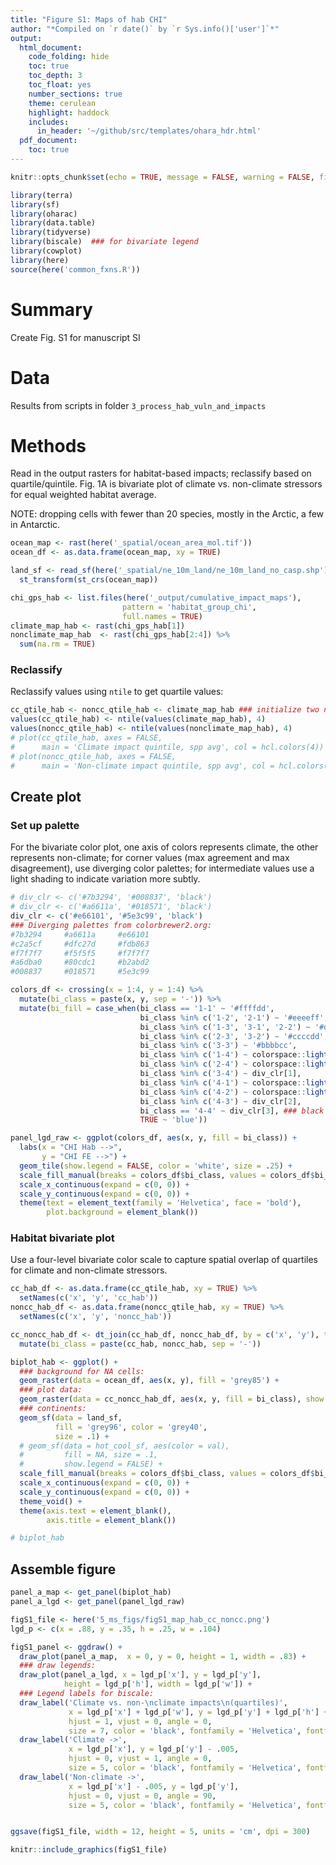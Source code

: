 ```yaml
---
title: "Figure S1: Maps of hab CHI"
author: "*Compiled on `r date()` by `r Sys.info()['user']`*"
output: 
  html_document:
    code_folding: hide
    toc: true
    toc_depth: 3
    toc_float: yes
    number_sections: true
    theme: cerulean
    highlight: haddock
    includes: 
      in_header: '~/github/src/templates/ohara_hdr.html'
  pdf_document:
    toc: true
---
```


``` r

knitr::opts_chunk$set(echo = TRUE, message = FALSE, warning = FALSE, fig.height = 4, fig.width = 7)

library(terra)
library(sf)
library(oharac)
library(data.table)
library(tidyverse)
library(biscale)  ### for bivariate legend
library(cowplot)
library(here)
source(here('common_fxns.R'))

```

# Summary

Create Fig. S1 for manuscript SI

# Data

Results from scripts in folder `3_process_hab_vuln_and_impacts`

# Methods

Read in the output rasters for habitat-based impacts; reclassify based on quartile/quintile.  Fig. 1A is bivariate plot of climate vs. non-climate stressors for equal weighted habitat average.

NOTE: dropping cells with fewer than 20 species, mostly in the Arctic, a few in Antarctic.

```r
ocean_map <- rast(here('_spatial/ocean_area_mol.tif'))
ocean_df <- as.data.frame(ocean_map, xy = TRUE)

land_sf <- read_sf(here('_spatial/ne_10m_land/ne_10m_land_no_casp.shp')) %>%
  st_transform(st_crs(ocean_map))

chi_gps_hab <- list.files(here('_output/cumulative_impact_maps'),
                         pattern = 'habitat_group_chi',
                         full.names = TRUE)
climate_map_hab <- rast(chi_gps_hab[1])
nonclimate_map_hab  <- rast(chi_gps_hab[2:4]) %>%
  sum(na.rm = TRUE)

```

### Reclassify

Reclassify values using `ntile` to get quartile values:
```r
cc_qtile_hab <- noncc_qtile_hab <- climate_map_hab ### initialize two new maps
values(cc_qtile_hab) <- ntile(values(climate_map_hab), 4)
values(noncc_qtile_hab) <- ntile(values(nonclimate_map_hab), 4)
# plot(cc_qtile_hab, axes = FALSE, 
#      main = 'Climate impact quintile, spp avg', col = hcl.colors(4))
# plot(noncc_qtile_hab, axes = FALSE, 
#      main = 'Non-climate impact quintile, spp avg', col = hcl.colors(4))
```

## Create plot

### Set up palette

For the bivariate color plot, one axis of colors represents climate, the other represents non-climate; for corner values (max agreement and max disagreement), use diverging color palettes; for intermediate values use a light shading to indicate variation more subtly.

``` r
# div_clr <- c('#7b3294', '#008837', 'black')
# div_clr <- c('#a6611a', '#018571', 'black')
div_clr <- c('#e66101', '#5e3c99', 'black')
### Diverging palettes from colorbrewer2.org:
#7b3294     #a6611a     #e66101
#c2a5cf     #dfc27d     #fdb863
#f7f7f7     #f5f5f5     #f7f7f7
#a6dba0     #80cdc1     #b2abd2
#008837     #018571     #5e3c99

colors_df <- crossing(x = 1:4, y = 1:4) %>%
  mutate(bi_class = paste(x, y, sep = '-')) %>%
  mutate(bi_fill = case_when(bi_class == '1-1' ~ '#ffffdd',
                             bi_class %in% c('1-2', '2-1') ~ '#eeeeff',
                             bi_class %in% c('1-3', '3-1', '2-2') ~ '#ddddee',
                             bi_class %in% c('2-3', '3-2') ~ '#ccccdd',
                             bi_class %in% c('3-3') ~ '#bbbbcc',
                             bi_class %in% c('1-4') ~ colorspace::lighten(div_clr[1], .4),
                             bi_class %in% c('2-4') ~ colorspace::lighten(div_clr[1], .2),
                             bi_class %in% c('3-4') ~ div_clr[1],
                             bi_class %in% c('4-1') ~ colorspace::lighten(div_clr[2], .4),
                             bi_class %in% c('4-2') ~ colorspace::lighten(div_clr[2], .2),
                             bi_class %in% c('4-3') ~ div_clr[2],
                             bi_class == '4-4' ~ div_clr[3], ### black
                             TRUE ~ 'blue'))

panel_lgd_raw <- ggplot(colors_df, aes(x, y, fill = bi_class)) +
  labs(x = "CHI Hab -->",
       y = "CHI FE -->") +
  geom_tile(show.legend = FALSE, color = 'white', size = .25) +
  scale_fill_manual(breaks = colors_df$bi_class, values = colors_df$bi_fill) +
  scale_x_continuous(expand = c(0, 0)) +
  scale_y_continuous(expand = c(0, 0)) +
  theme(text = element_text(family = 'Helvetica', face = 'bold'),
        plot.background = element_blank())
```

### Habitat bivariate plot

Use a four-level bivariate color scale to capture spatial overlap of quartiles for climate and non-climate stressors.

```r
cc_hab_df <- as.data.frame(cc_qtile_hab, xy = TRUE) %>%
  setNames(c('x', 'y', 'cc_hab'))
noncc_hab_df <- as.data.frame(noncc_qtile_hab, xy = TRUE) %>%
  setNames(c('x', 'y', 'noncc_hab'))

cc_noncc_hab_df <- dt_join(cc_hab_df, noncc_hab_df, by = c('x', 'y'), type = 'full') %>%
  mutate(bi_class = paste(cc_hab, noncc_hab, sep = '-'))
```

```r
biplot_hab <- ggplot() +
  ### background for NA cells:
  geom_raster(data = ocean_df, aes(x, y), fill = 'grey85') +
  ### plot data:
  geom_raster(data = cc_noncc_hab_df, aes(x, y, fill = bi_class), show.legend = FALSE) +
  ### continents:
  geom_sf(data = land_sf,
          fill = 'grey96', color = 'grey40', 
          size = .1) +
  # geom_sf(data = hot_cool_sf, aes(color = val), 
  #         fill = NA, size = .1,
  #         show.legend = FALSE) +
  scale_fill_manual(breaks = colors_df$bi_class, values = colors_df$bi_fill) +
  scale_x_continuous(expand = c(0, 0)) +
  scale_y_continuous(expand = c(0, 0)) +
  theme_void() +
  theme(axis.text = element_blank(), 
        axis.title = element_blank())

# biplot_hab
```

## Assemble figure

```r
panel_a_map <- get_panel(biplot_hab)
panel_a_lgd <- get_panel(panel_lgd_raw)
```

``` r
figS1_file <- here('5_ms_figs/figS1_map_hab_cc_noncc.png')
lgd_p <- c(x = .88, y = .35, h = .25, w = .104)

figS1_panel <- ggdraw() +
  draw_plot(panel_a_map,  x = 0, y = 0, height = 1, width = .83) +
  ### draw legends:
  draw_plot(panel_a_lgd, x = lgd_p['x'], y = lgd_p['y'], 
            height = lgd_p['h'], width = lgd_p['w']) +
  ### Legend labels for biscale:
  draw_label('Climate vs. non-\nclimate impacts\n(quartiles)',
             x = lgd_p['x'] + lgd_p['w'], y = lgd_p['y'] + lgd_p['h'] + .03, 
             hjust = 1, vjust = 0, angle = 0,
             size = 7, color = 'black', fontfamily = 'Helvetica', fontface = 'bold') +
  draw_label('Climate ->',
             x = lgd_p['x'], y = lgd_p['y'] - .005,
             hjust = 0, vjust = 1, angle = 0,
             size = 5, color = 'black', fontfamily = 'Helvetica', fontface = 'bold') +
  draw_label('Non-climate ->',
             x = lgd_p['x'] - .005, y = lgd_p['y'],
             hjust = 0, vjust = 0, angle = 90,
             size = 5, color = 'black', fontfamily = 'Helvetica', fontface = 'bold')


ggsave(figS1_file, width = 12, height = 5, units = 'cm', dpi = 300)

knitr::include_graphics(figS1_file)
```

